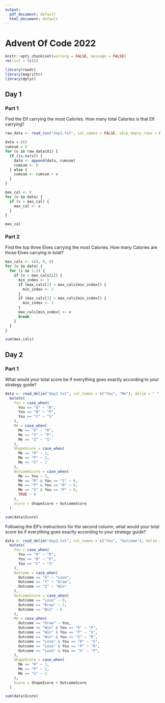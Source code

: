 ```yaml
---
output:
  pdf_document: default
  html_document: default
---
```

# Advent Of Code 2022

```r
knitr::opts_chunk$set(warning = FALSE, message = FALSE)
rm(list = ls())
```

```r
library(readr)
library(magrittr)
library(dplyr)
```

## Day 1

### Part 1

Find the Elf carrying the most Calories. How many total Calories is that Elf carrying?

```r
raw_data <- read_csv("day1.txt", col_names = FALSE, skip_empty_rows = FALSE)
```

```r
data = c()
cumsum = 0
for (v in raw_data$X1) {
  if (is.na(v)) {
    data <- append(data, cumsum)
    cumsum <- 0
  } else {
    cumsum <- cumsum + v
  }
}

max_cal <- 0
for (v in data) {
  if (v > max_cal) {
    max_cal <- v
  }
}

max_cal
```
### Part 2

Find the top three Elves carrying the most Calories. How many Calories are those Elves carrying in total?

```r
max_cals <- c(0, 0, 0)
for (v in data) {
  for (i in 1:3) {
    if (v > max_cals[i]) {
      min_index <- 1
      if (max_cals[2] < max_cals[min_index]) {
        min_index <- 2
      }
      if (max_cals[3] < max_cals[min_index]) {
        min_index <- 3
      }
      max_cals[min_index] <- v
      break
    }
  }
}

sum(max_cals)
```

## Day 2

### Part 1

What would your total score be if everything goes exactly according to your strategy guide?

```r
data <- read_delim("day2.txt", col_names = c("You", "Me"), delim = " ") %>%
  mutate(
    You = case_when(
      You == "A" ~ "R",
      You == "B" ~ "P",
      You == "C" ~ "S"
    ),
    Me = case_when(
      Me == "X" ~ "R",
      Me == "Y" ~ "P",
      Me == "Z" ~ "S"
    ),
    ShapeScore = case_when(
      Me == "R" ~ 1,
      Me == "P" ~ 2,
      Me == "S" ~ 3
    ),
    OutcomeScore = case_when(
      Me == You ~ 3,
      Me == "R" & You == "S" ~ 6,
      Me == "P" & You == "R" ~ 6,
      Me == "S" & You == "P" ~ 6,
      TRUE ~ 0
    ),
    Score = ShapeScore + OutcomeScore
  )

sum(data$Score)
```

Following the Elf's instructions for the second column, what would your total score be if everything goes exactly according to your strategy guide?

```r
data <- read_delim("day2.txt", col_names = c("You", "Outcome"), delim = " ") %>%
  mutate(
    You = case_when(
      You == "A" ~ "R",
      You == "B" ~ "P",
      You == "C" ~ "S"
    ),
    Outcome = case_when(
      Outcome == "X" ~ "Lose",
      Outcome == "Y" ~ "Draw",
      Outcome == "Z" ~ "Win"
    ),
    OutcomeScore = case_when(
      Outcome == "Lose" ~ 0,
      Outcome == "Draw" ~ 3,
      Outcome == "Win" ~ 6
    ),
    Me = case_when(
      Outcome == "Draw" ~ You,
      Outcome == "Win" & You == "R" ~ "P",
      Outcome == "Win" & You == "P" ~ "S",
      Outcome == "Win" & You == "S" ~ "R",
      Outcome == "Lose" & You == "R" ~ "S",
      Outcome == "Lose" & You == "P" ~ "R",
      Outcome == "Lose" & You == "S" ~ "P",
    ),
    ShapeScore = case_when(
      Me == "R" ~ 1,
      Me == "P" ~ 2,
      Me == "S" ~ 3
    ),
    Score = ShapeScore + OutcomeScore
  )

sum(data$Score)
```















